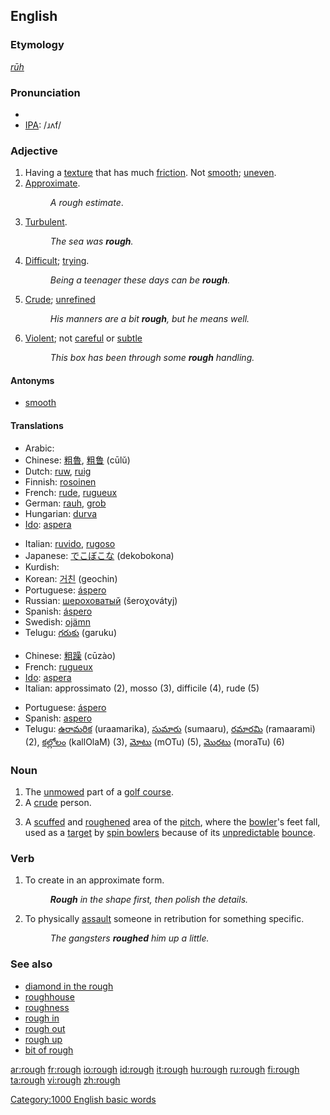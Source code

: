 ==English==

===Etymology===
{{OE.}} ''[[rūh]]''

===Pronunciation===
*{{audio|en-us-rough.ogg|Audio (US)}}
*[[IPA]]: /ɹʌf/

===Adjective===
{{en-adj|rough|er}}

# Having a [[texture]] that has much [[friction]].  Not [[smooth]]; [[uneven]].
# [[approximate|Approximate]]. 
#: ''A rough estimate''.
# [[turbulent|Turbulent]]. 
#: ''The sea was '''rough'''.''
# [[difficult|Difficult]]; [[trying]].
#: ''Being a teenager these days can be '''rough'''.''
# [[crude|Crude]]; [[unrefined]]
#: ''His manners are a bit '''rough''', but he means well.''
# [[violent|Violent]]; not [[careful]] or [[subtle]]
#: ''This box has been through some '''rough''' handling.''

====Antonyms====
*[[smooth]]

====Translations====
{{trans-top|not smooth}}
*Arabic: {{ARchar|[[خشن]]}} {{IPAchar|(χášen)}}
*Chinese: [[粗魯]], [[粗鲁]] (cūlǔ)
*Dutch: [[ruw]], [[ruig]]
*Finnish: [[rosoinen]]
*French: [[rude]], [[rugueux]]
*German: [[rauh]], [[grob]]
*Hungarian: [[durva]]
*[[Ido]]: [[aspera]]
{{trans-mid}}
*Italian: [[ruvido]], [[rugoso]]
*Japanese: [[でこぼこ]]な (dekobokona)
*Kurdish: {{KUchar|[[دڕ]]}}
*Korean: [[거친]] (geochin)
*Portuguese: [[áspero]]
*Russian: [[шероховатый]] (šeroχovátyj)
*Spanish: [[áspero]]
*Swedish: [[ojämn]]
*Telugu: [[గరుకు]] (garuku)
{{trans-bottom}}

{{rfc-trans}}
{{top}}
*Chinese: [[粗躁]] (cūzào)
*French: [[rugueux]]
*[[Ido]]: [[aspera]]
*Italian: approssimato (2), mosso (3), difficile (4), rude (5)
{{mid}}
*Portuguese: [[áspero]]
*Spanish: [[aspero]]
*Telugu: [[ఉరామరిక]] (uraamarika), [[సుమారు]] (sumaaru), [[రమారమి]] (ramaarami) (2), [[కల్లోలం]] (kallOlaM) (3),  [[మోటు]] (mOTu) (5), [[మొరటు]] (moraTu) (6)
{{bottom}}

===Noun===
{{en-noun}}

# The [[unmowed]] part of a [[golf course]].
# A [[crude]] person.
# {{cricket}} A [[scuffed]] and [[roughened]] area of the [[pitch]], where the [[bowler]]'s feet fall, used as a [[target]] by [[spin bowler]]s because of its [[unpredictable]] [[bounce]].

===Verb===
{{en-verb}}

# To create in an approximate form.
#:'''''Rough''' in the shape first, then polish the details.''
# To physically [[assault]] someone in retribution for something specific.
#:''The gangsters '''roughed''' him up a little.''

===See also===
*[[diamond in the rough]]
*[[roughhouse]]
*[[roughness]]
*[[rough in]]
*[[rough out]]
*[[rough up]]
*[[bit of rough]]

[[Category:1000 English basic words]]

[[ar:rough]]
[[fr:rough]]
[[io:rough]]
[[id:rough]]
[[it:rough]]
[[hu:rough]]
[[ru:rough]]
[[fi:rough]]
[[ta:rough]]
[[vi:rough]]
[[zh:rough]]